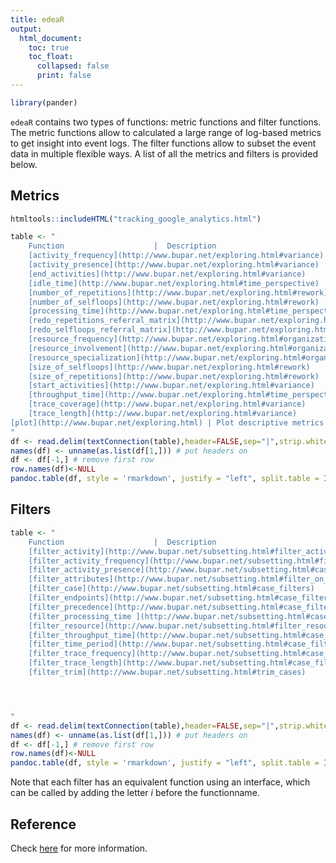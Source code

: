 ```yaml
---
title: edeaR
output: 
  html_document:
    toc: true
    toc_float: 
      collapsed: false
      print: false
---
```



```r
library(pander)
```

`edeaR` contains two types of functions: metric functions and filter functions. The metric functions allow to calculated a large range of log-based metrics to get insight into event logs. The filter functions allow to subset the event data in multiple flexible ways. A list of all the metrics and filters is provided below.
	
## Metrics

```r
htmltools::includeHTML("tracking_google_analytics.html")
```

```r
table <- "
	Function                    |  Description
	[activity_frequency](http://www.bupar.net/exploring.html#variance)	|	Calculate frequencies of activities				
	[activity_presence](http://www.bupar.net/exploring.html#variance)	| 	Calculate the presence of activities in cases
	[end_activities](http://www.bupar.net/exploring.html#variance)		| 	Calculate end activities of cases 
	[idle_time](http://www.bupar.net/exploring.html#time_perspective)			| 	Calculate the idle time of cases and resources
	[number_of_repetitions](http://www.bupar.net/exploring.html#rework)		| 	Calculate the number of repetitions of activities
	[number_of_selfloops](http://www.bupar.net/exploring.html#rework)		| 	Calculate the number of selfloops of activities
	[processing_time](http://www.bupar.net/exploring.html#time_perspective)		| 	Calculate processing time
	[redo_repetitions_referral_matrix](http://www.bupar.net/exploring.html#rework)		| 		Calculate a redo referral matrix for repetitions
	[redo_selfloops_referral_matrix](http://www.bupar.net/exploring.html#rework)		| 	Calculate a redo referral matrix for selfloops
	[resource_frequency](http://www.bupar.net/exploring.html#organizational_perspective)		| 	Calculate resource frequency
	[resource_involvement](http://www.bupar.net/exploring.html#organizational_perspective)		| 	Calculate resource involvement
	[resource_specialization](http://www.bupar.net/exploring.html#organizational_perspective)		| 	Calculate resource specialization
	[size_of_selfloops](http://www.bupar.net/exploring.html#rework)		| 	Calculate the size of selfloops
	[size_of_repetitions](http://www.bupar.net/exploring.html#rework)		| 	Calculate the size of repetitions
	[start_activities](http://www.bupar.net/exploring.html#variance)		| 	Calculate start activities of cases
	[throughput_time](http://www.bupar.net/exploring.html#time_perspective)		| 	Calculate throughput time
	[trace_coverage](http://www.bupar.net/exploring.html#variance)		| 	Calculate trace coverage
	[trace_length](http://www.bupar.net/exploring.html#variance)		| 	Calculate trace length of cases
[plot](http://www.bupar.net/exploring.html) | Plot descriptive metrics
"
df <- read.delim(textConnection(table),header=FALSE,sep="|",strip.white=F,stringsAsFactors=FALSE)
names(df) <- unname(as.list(df[1,])) # put headers on
df <- df[-1,] # remove first row
row.names(df)<-NULL
pandoc.table(df, style = 'rmarkdown', justify = "left", split.table = Inf)
```
	
## Filters

	

```r
table <- "
	Function                    |  Description
	[filter_activity](http://www.bupar.net/subsetting.html#filter_activities)	|	Filter activities by name			
	[filter_activity_frequency](http://www.bupar.net/subsetting.html#filter_on_activity_frequency)	| 	Filter activities based on frequency
	[filter_activity_presence](http://www.bupar.net/subsetting.html#case_filters)		|  Filter cases based on presence (absence) of activities
	[filter_attributes](http://www.bupar.net/subsetting.html#filter_on_attributes)		| 	Filter events by specific attributes
	[filter_case](http://www.bupar.net/subsetting.html#case_filters)				| 	Filter cases by id
	[filter_endpoints](http://www.bupar.net/subsetting.html#case_filters)		| 	Filter cases on endpoints (both start en end)
	[filter_precedence](http://www.bupar.net/subsetting.html#case_filters)		| 	Filter cases on precedence rules
	[filter_processing_time	](http://www.bupar.net/subsetting.html#case_filters)	| 	Filter on processing time
	[filter_resource](http://www.bupar.net/subsetting.html#filter_resources)			| 	Filter resources by name
	[filter_throughput_time](http://www.bupar.net/subsetting.html#case_filters)	| 	Filter on throughput time
	[filter_time_period](http://www.bupar.net/subsetting.html#case_filters)		| 	Filter on time period
	[filter_trace_frequency](http://www.bupar.net/subsetting.html#case_filters)	|  Filter of trace frequency
	[filter_trace_length](http://www.bupar.net/subsetting.html#case_filters)		| 	Filter on trace length
	[filter_trim](http://www.bupar.net/subsetting.html#trim_cases) 			|  Trim cases between specified activities




"
df <- read.delim(textConnection(table),header=FALSE,sep="|",strip.white=F,stringsAsFactors=FALSE)
names(df) <- unname(as.list(df[1,])) # put headers on
df <- df[-1,] # remove first row
row.names(df)<-NULL
pandoc.table(df, style = 'rmarkdown', justify = "left", split.table = Inf)
```

Note that each filter has an equivalent function using an interface, which can be called by adding the letter _i_ before the functionname.

## Reference

Check [here](http://gertjanssenswillen.github.io/edeaR/reference/index.html) for more information.
